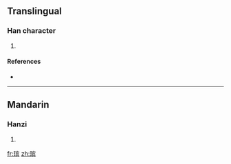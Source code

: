 {{also|璸}}
==Translingual==

===Han character===
{{Han char|rn=96|rad=玉|as=10|sn=14|four=|canj=一土十人金 (MGJOC)}}

# {{defn|Han|sort=玉10}}

====References====
* {{Han ref|kx=0740.111|hdz=21132.081|uh=7478|ud=29816}}

----

==Mandarin==

===Hanzi===
{{cmn-hanzi|pin=[[bīn]] ([[bin1]])|wg=pin<sup>1</sup>}}

# {{defn|Mandarin}}

[[fr:瑸]]
[[zh:瑸]]